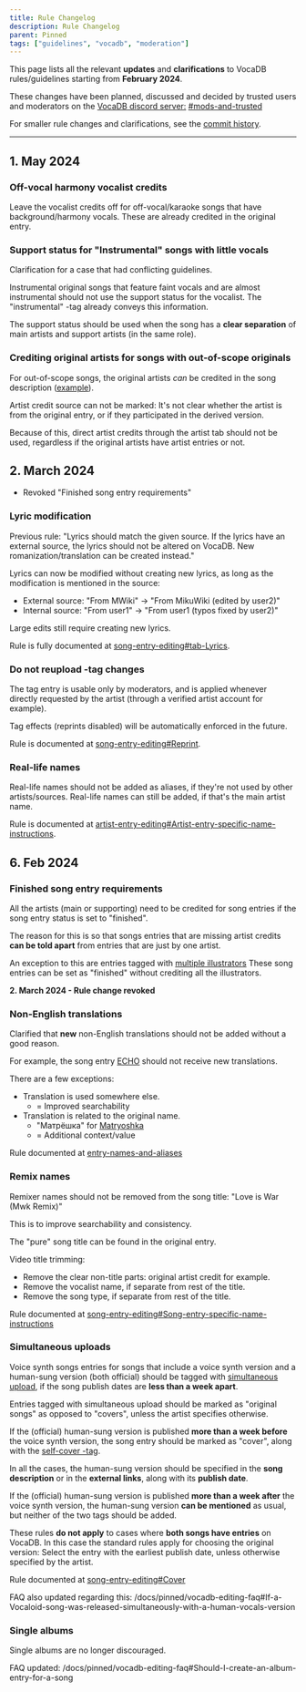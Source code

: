 ---
title: Rule Changelog
description: Rule Changelog
parent: Pinned
tags: ["guidelines", "vocadb", "moderation"]
---

This page lists all the relevant **updates** and **clarifications** to VocaDB rules/guidelines starting from **February 2024**.

These changes have been planned, discussed and decided by trusted users and moderators on the [VocaDB discord server:](https://discord.com/invite/3bwXQNXKCz) [#mods-and-trusted](https://discord.com/channels/309072240639737866/797103264655081492)

For smaller rule changes and clarifications, see the [commit history](https://github.com/VocaDB/Wiki/commits/main/).

----

## 1. May 2024

### Off-vocal harmony vocalist credits

Leave the vocalist credits off for off-vocal/karaoke songs that have background/harmony vocals. These are already credited in the original entry.

### Support status for "Instrumental" songs with little vocals

Clarification for a case that had conflicting guidelines. 

Instrumental original songs that feature faint vocals and are almost instrumental should not use the support status for the vocalist. The "instrumental" -tag already conveys this information. 

The support status should be used when the song has a **clear separation** of main artists and support artists (in the same role).

### Crediting original artists for songs with out-of-scope originals

For out-of-scope songs, the original artists *can* be credited in the song description ([example](https://vocadb.net/S/604363)). 

Artist credit source can not be marked: It's not clear whether the artist is from the original entry, or if they participated in the derived version. 

Because of this, direct artist credits through the artist tab should not be used, regardless if the original artists have artist entries or not.

## 2. March 2024

* Revoked "Finished song entry requirements"

### Lyric modification

Previous rule: "Lyrics should match the given source. If the lyrics have an external source, the lyrics should not be altered on VocaDB. New romanization/translation can be created instead."

Lyrics can now be modified without creating new lyrics, as long as the modification is mentioned in the source: 

* External source: "From MWiki" -> "From MikuWiki (edited by user2)"
* Internal source: "From user1" -> "From user1 (typos fixed by user2)"

Large edits still require creating new lyrics.

Rule is fully documented at [song-entry-editing#tab-Lyrics](/docs/songs/song-entry-editing#tab-Lyrics).

### Do not reupload -tag changes

The tag entry is usable only by moderators, and is applied whenever directly requested by the artist (through a verified artist account for example).

Tag effects (reprints disabled) will be automatically enforced in the future.

Rule is documented at [song-entry-editing#Reprint](/docs/songs/song-entry-editing#Reprint).

### Real-life names

Real-life names should not be added as aliases, if they're not used by other artists/sources. Real-life names can still be added, if that's the main artist name. 

Rule is documented at [artist-entry-editing#Artist-entry-specific-name-instructions](/docs/artists/artist-entry-editing#Artist-entry-specific-name-instructions).

## 6. Feb 2024

### Finished song entry requirements

All the artists (main or supporting) need to be credited for song entries if the song entry status is set to "finished".

The reason for this is so that songs entries that are missing artist credits **can be told apart** from entries that are just by one artist.

An exception to this are entries tagged with [multiple illustrators](https://vocadb.net/T/297) These song entries can be set as "finished" without crediting all the illustrators.

**2. March 2024 - Rule change revoked**

### Non-English translations

Clarified that **new** non-English translations should not be added without a good reason.

For example, the song entry [ECHO](https://vocadb.net/S/68814) should not receive new translations.

There are a few exceptions:

* Translation is used somewhere else.
    * = Improved searchability
* Translation is related to the original name.
    * "Матрёшка" for [Matryoshka](https://vocadb.net/S/368)
    * = Additional context/value


Rule documented at [entry-names-and-aliases](/docs/other-guidelines/entry-names-and-aliases)

### Remix names

Remixer names should not be removed from the song title: "Love is War (Mwk Remix)"

This is to improve searchability and consistency. 

The "pure" song title can be found in the original entry.

Video title trimming:

* Remove the clear non-title parts: original artist credit for example.
* Remove the vocalist name, if separate from rest of the title.
* Remove the song type, if separate from rest of the title.

Rule documented at [song-entry-editing#Song-entry-specific-name-instructions](/docs/songs/song-entry-editing#Song-entry-specific-name-instructions)

### Simultaneous uploads

Voice synth songs entries for songs that include a voice synth version and a human-sung version (both official) should be tagged with [simultaneous upload](https://vocadb.net/T/4946/simultaneous-upload), if the song publish dates are **less than a week apart**. 

Entries tagged with simultaneous upload should be marked as "original songs" as opposed to "covers", unless the artist specifies otherwise.

If the (official) human-sung version is published **more than a week before** the voice synth version, the song entry should be marked as "cover", along with the [self-cover -tag](https://vocadb.net/T/391/self-cover).

In all the cases, the human-sung version should be specified in the **song description** or in the **external links**, along with its **publish date**.

If the (official) human-sung version is published **more than a week after** the voice synth version, the human-sung version **can be mentioned** as usual, but neither of the two tags should be added.

These rules **do not apply** to cases where **both songs have entries** on VocaDB. In this case the standard rules apply for choosing the original version: Select the entry with the earliest publish date, unless otherwise specified by the artist.

Rule documented at [song-entry-editing#Cover](/docs/songs/song-entry-editing#Cover)

FAQ also updated regarding this: /docs/pinned/vocadb-editing-faq#If-a-Vocaloid-song-was-released-simultaneously-with-a-human-vocals-version

### Single albums

Single albums are no longer discouraged.

FAQ updated: /docs/pinned/vocadb-editing-faq#Should-I-create-an-album-entry-for-a-song